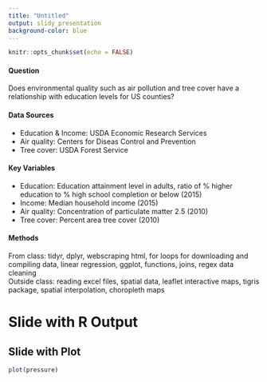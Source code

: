```yaml
---
title: "Untitled"
output: slidy_presentation
background-color: blue
---
```


```r
knitr::opts_chunk$set(echo = FALSE)
```

#### Question 
Does environmental quality such as air pollution and tree cover have a relationship with education levels for US counties?

#### Data Sources  
- Education & Income: USDA Economic Research Services  
- Air quality: Centers for Diseas Control and Prevention
- Tree cover: USDA Forest Service

#### Key Variables  
- Education: Education attainment level in adults, ratio of % higher education to % high school completion or below (2015)
- Income: Median household income (2015)
- Air quality: Concentration of particulate matter 2.5 (2010)
- Tree cover: Percent area tree cover (2010)

#### Methods
From class: tidyr, dplyr, webscraping html, for loops for downloading and compiling data, linear regression, ggplot, functions, joins, regex data cleaning   
Outside class: reading excel files, spatial data, leaflet interactive maps, tigris package, spatial interpolation, choropleth maps


# Slide with R Output




## Slide with Plot

```r
plot(pressure)
```

